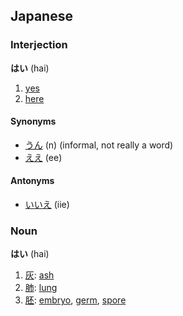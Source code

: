 ==Japanese==
===Interjection===
'''はい''' (hai)

# [[yes]]
# [[here]]

====Synonyms====
*[[うん]] (n) (informal, not really a word)
*[[ええ]] (ee)

====Antonyms====
*[[いいえ]] (iie)

===Noun===
'''はい''' (hai)

#[[灰]]: [[ash]]
#[[肺]]: [[lung]]
#[[胚]]: [[embryo]], [[germ]], [[spore]]